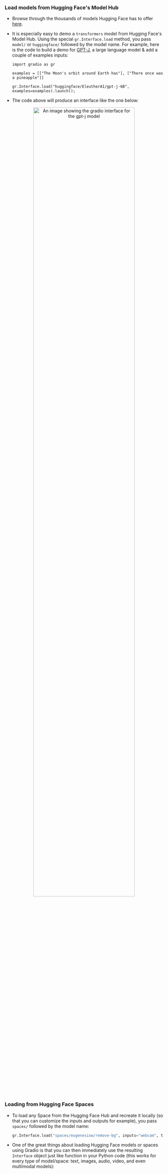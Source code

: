 ### Load models from Hugging Face's Model Hub
  - Browse through the thousands of models Hugging Face has to offer [here](https://huggingface.co/models).
  - It is especially easy to demo a `transformers` model from Hugging Face's Model Hub. Using the special `gr.Interface.load` method, you pass `model/` or `huggingface/` followed by the model name. For example, here is the code to build a demo for [GPT-J](https://huggingface.co/EleutherAI/gpt-j-6B), a large language model & add a couple of examples inputs:
    
    ```
    import gradio as gr
    
    examples = [["The Moon's orbit around Earth has"], ["There once was a pineapple"]]
    
    gr.Interface.load("huggingface/EleutherAI/gpt-j-6B", examples=examples).launch();
    ```
    
  - The code above will produce an interface like the one below:

<p align="center">
<img src="/course/static/chapter9/gpt-j.png" alt="An image showing the gradio interface for the gpt-j model" width="80%"/>
</p>


### Loading from Hugging Face Spaces
  - To load any Space from the Hugging Face Hub and recreate it locally (so that you can customize the inputs and outputs for example), you pass `spaces/` followed by the model name:
    
    ```python
    gr.Interface.load("spaces/eugenesiow/remove-bg", inputs="webcam", title="Remove your webcam background!").launch()
    ```
    
- One of the great things about loading Hugging Face models or spaces using Gradio is that you can then immediately use the resulting `Interface` object just like function in your Python code (this works for every type of model/space: text, images, audio, video, and even multimodal models):
